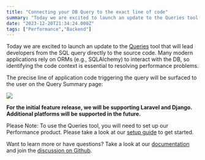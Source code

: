 ```yaml
---
title: "Connecting your DB Query to the exact line of code"
summary: "Today we are excited to launch an update to the Queries tool that will lead developers from the SQL query directly to the source code. Many modern..."
date: "2023-12-20T21:34:24.000Z"
tags: ["Performance","Backend"]
---
```


  Today we are excited to launch an update to the [Queries](https://docs.sentry.io/product/performance/queries/) tool that will lead developers from the SQL query directly to the source code. Many modern applications rely on ORMs (e.g., SQLAlchemy) to interact with the DB, so identifying the code context is essential to resolving performance problems.

The precise line of application code triggering the query will be surfaced to the user on the Query Summary page:

![](/changelog/connecting-your-db-query-to-the-exact-line-of-code-1.jpg)

**For the initial feature release, we will be supporting Laravel and Django. Additional platforms will be supported in the future.**

Please Note: To use the Queries tool, you will need to set up our Performance product. Please take a look at our [setup guide](https://docs.sentry.io/product/performance/getting-started/) to get started.

Want to learn more or have questions? Take a look at our [documentation](https://docs.sentry.io/product/performance/queries/) and join the [discussion on Github](https://github.com/getsentry/sentry/discussions/62118).
